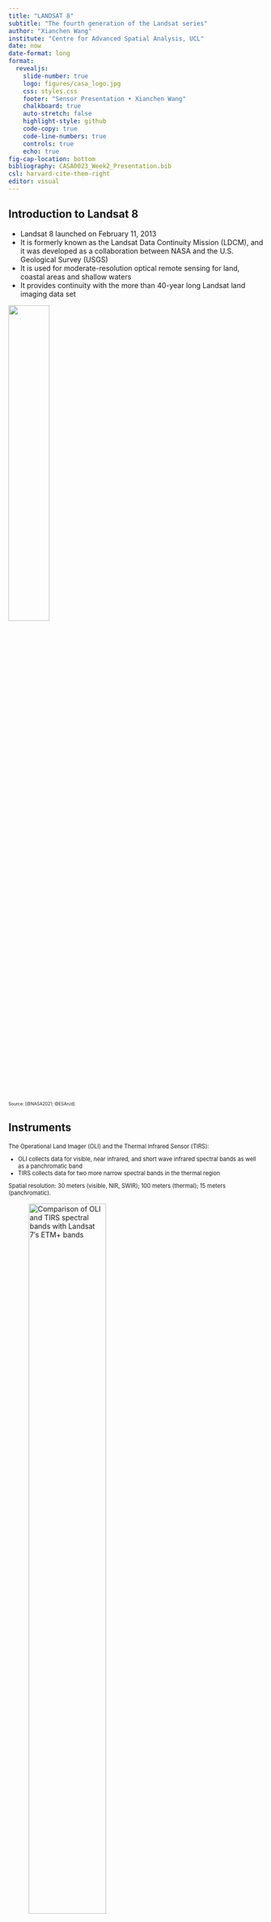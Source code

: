 ---
title: "LANDSAT 8"
subtitle: "The fourth generation of the Landsat series"
author: "Xianchen Wang"
institute: "Centre for Advanced Spatial Analysis, UCL"
date: now
date-format: long
format: 
  revealjs:
    slide-number: true
    logo: figures/casa_logo.jpg
    css: styles.css
    footer: "Sensor Presentation • Xianchen Wang"
    chalkboard: true
    auto-stretch: false
    highlight-style: github
    code-copy: true
    code-line-numbers: true
    controls: true
    echo: true
fig-cap-location: bottom
bibliography: CASA0023_Week2_Presentation.bib
csl: harvard-cite-them-right
editor: visual
---

## Introduction to Landsat 8 {.smaller}

-   Landsat 8 launched on February 11, 2013
-   It is formerly known as the Landsat Data Continuity Mission (LDCM), and it was developed as a collaboration between NASA and the U.S. Geological Survey (USGS)
-   It is used for moderate-resolution optical remote sensing for land, coastal areas and shallow waters
-   It provides continuity with the more than 40-year long Landsat land imaging data set

![](figures/1.jpg){fig-align="center" width="40%"}

::: {style="font-size: 60%;"}
Source: [@NASA2021; @ESAn/d]
:::

## Instruments {.smaller}

::: {style="font-size: 80%;"}
The Operational Land Imager (OLI) and the Thermal Infrared Sensor (TIRS):

-   OLI collects data for visible, near infrared, and short wave infrared spectral bands as well as a panchromatic band
-   TIRS collects data for two more narrow spectral bands in the thermal region

Spatial resolution: 30 meters (visible, NIR, SWIR); 100 meters (thermal); 15 meters (panchromatic).
:::

![Comparison of OLI and TIRS spectral bands with Landsat 7′s ETM+ bands](figures/2.jpg){fig-align="center" width="60%"}

::: {style="font-size: 60%;"}
Source: [@NASA2021]
:::

## Value of different bands {.smaller}

::: {style="font-size: 80%;"}
-   Band 1 senses deep blues and violets. It is used for imaging shallow water, and tracking fine particles like dust and smoke
-   Bands 2, 3, and 4 are visible blue, green, and red
-   Band 5 measures the near infrared, or NIR. It is especially important for ecology because healthy plants reflect it
-   Bands 6 and 7 cover different slices of the shortwave infrared, or SWIR. They are particularly useful for telling wet earth from dry earth, and for geology

...
:::

::: columns
::: {.column width="33%"}
![Bands 2, 3, and 4](figures/5.jpg){fig-align="center" width="100%"}
:::

::: {.column width="33%"}
![Band 5](figures/3.jpg){fig-align="center" width="100%"}
:::

::: {.column width="33%"}
![Bands 6 and 7](figures/4.jpg){fig-align="center" width="100%"}
:::
:::

::: {style="font-size: 60%;"}
Source: [@NASA2021]
:::

## Mission target {.smaller}

#### Landsat 8 is part of the larger Landsat program

Since 1972, Landsat satellites have continuously acquired space-based images of the Earth's land surface.

![](figures/6.jpg){fig-align="center" width="50%"}

::: {style="font-size: 60%;"}
Source: [@USGSn/d]
:::

## Research using Landsat 8 data {.smaller}

#### Active fire detection using Landsat-8/OLI data [@Schroeder2016]

This article presents an active fire detection algorithm for Landsat-8 satellite data. Compared to coarser satellite fire data, the spatially-refined Landsat-8 detections enable new landscape-scale analyses and applications, including assimilation into weather-fire models and tactical fire management.

<br />

#### Estimation of land surface temperature of dindigul district using Landsat 8 data [@RajeshwariA2014]

This article estimates land surface temperature (LST) for Dindigul district in Tamil Nadu, India using Landsat 8 satellite data. The paper effectively uses Landsat 8 data and the SW algorithm to map LST variations across Dindigul district, relating it to factors like land cover and elevation. The 30m resolution allows detailed LST analysis for climate and land studies.

## Research using Landsat 8 data {.smaller}

#### Applications of Landsat-8 data: A survey [@Ridwan2018]

The article is a survey of the applications of Landsat-8 data in fields such as agriculture, forestry, land use, geology, hydrology, coastal resources, and environmental monitoring. And it emphasizes the suitability and accuracy of Landsat-8 data for various applications and its potential for monitoring environmental and natural resource-related variables.

<br />

#### Land cover classification using Landsat 8 operational land imager data in Beijing, China [@Jia2014]

The article discusses the use of Landsat 8 Operational Land Imager (OLI) data for land cover classification in Beijing, China. It compares the data quality of OLI and Landsat 7 ETM+ data using texture features and evaluates the performance of OLI data for land cover classification. The study found that OLI data had satisfactory performance, with overall classification accuracy exceeding 90%. It provides valuable insights into the use of OLI data for land cover classification.

## Reflection {.smaller}

-   Landsat 8 was a satellite launched by NASA, as part of the Landsat program. Landsat 8 carries the Operational Land Imager (OLI) and the Thermal Infrared Sensor (TIRS)

-   Landsat 8 data can be used in environmental monitoring, agricultural monitoring, water resource management, etc.

-   Landsat data is freely available to the public, following a long-standing tradition of the Landsat program's open data policy. This has encouraged widespread use and application of the data in various fields.

::: columns
::: {.column width="15%"}
:::

::: {.column width="35%"}
![](figures/7.jpg){fig-align="center" width="100%"}
:::

::: {.column width="35%"}
![](figures/8.jpg){fig-align="center" width="100%"}
:::

::: {.column width="15%"}
:::
:::

::: {style="font-size: 60%;"}
Source: [@NASA2021]
:::

## Reflection {.smaller}

-   Landsat 8 enables the creation of time series data, allowing researchers to analyze changes over time. This is valuable for studying long-term trends and understanding the dynamics of Earth's surface.

-   Future work and applications of Landsat 8:

    <p>

    Change monitoring: monitoring and understanding the impact of climate change on the earth's surface

    <p>

    Disaster response: assessing and responding to natural disasters such as floods, wildfires and earthquakes

    <p>

    Urban planning: the high-resolution imagery supports urban planners in monitoring and managing urban growth and infrastructure development

## References
